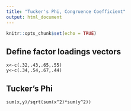 ```yaml
---
title: "Tucker's Phi, Congruence Coefficient"
output: html_document
---
```


```r
knitr::opts_chunk$set(echo = TRUE)
```

## Define factor loadings vectors

```
x<-c(.32,.43,.65,.55)
y<-c(.34,.54,.67,.44)
```

## Tucker's Phi

```
sum(x,y)/sqrt(sum(x^2)*sum(y^2))
```